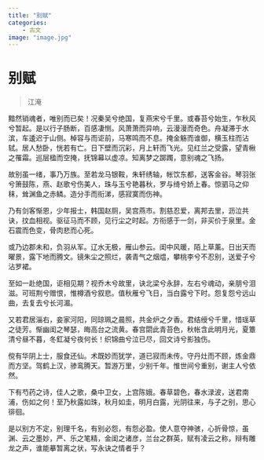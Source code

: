 ---
title: "别赋"
categories:
    - 古文
image: "image.jpg"
---

# 别赋

> 江淹

黯然销魂者，唯别而已矣！况秦吴兮绝国，复燕宋兮千里。或春苔兮始生，乍秋风兮暂起。是以行子肠断，百感凄恻。风萧萧而异响，云漫漫而奇色。舟凝滞于水滨，车逶迟于山侧。棹容与而讵前，马寒鸣而不息。掩金觞而谁御，横玉柱而沾轼。居人愁卧，恍若有亡。日下壁而沉彩，月上轩而飞光。见红兰之受露，望青楸之罹霜。巡层楹而空掩，抚锦幕以虚凉。知离梦之踯躅，意别魂之飞扬。

故别虽一绪，事乃万族。至若龙马银鞍，朱轩绣轴，帐饮东都，送客金谷。琴羽张兮箫鼓陈，燕、赵歌兮伤美人，珠与玉兮艳暮秋，罗与绮兮娇上春。惊驷马之仰秣，耸渊鱼之赤鳞。造分手而衔涕，感寂寞而伤神。

乃有剑客惭恩，少年报士，韩国赵厕，吴宫燕市。割慈忍爱，离邦去里，沥泣共诀，抆血相视。驱征马而不顾，见行尘之时起。方衔感于一剑，非买价于泉里。金石震而色变，骨肉悲而心死。

或乃边郡未和，负羽从军。辽水无极，雁山参云。闺中风暖，陌上草薰。日出天而曜景，露下地而腾文。镜朱尘之照烂，袭青气之烟煴，攀桃李兮不忍别，送爱子兮沾罗裙。

至如一赴绝国，讵相见期？视乔木兮故里，诀北梁兮永辞，左右兮魂动，亲朋兮泪滋。可班荆兮赠恨，惟樽酒兮叙悲。值秋雁兮飞日，当白露兮下时。怨复怨兮远山曲，去复去兮长河湄。

又若君居淄右，妾家河阳，同琼珮之晨照，共金炉之夕香。君结绶兮千里，惜瑶草之徒芳。惭幽闺之琴瑟，晦高台之流黄。春宫閟此青苔色，秋帐含此明月光，夏簟清兮昼不暮，冬釭凝兮夜何长！织锦曲兮泣已尽，回文诗兮影独伤。

傥有华阴上士，服食还仙。术既妙而犹学，道已寂而未传。守丹灶而不顾，炼金鼎而方坚。驾鹤上汉，骖鸾腾天。暂游万里，少别千年。惟世间兮重别，谢主人兮依然。

下有芍药之诗，佳人之歌，桑中卫女，上宫陈娥。春草碧色，春水渌波，送君南浦，伤如之何！至乃秋露如珠，秋月如圭，明月白露，光阴往来，与子之别，思心徘徊。

是以别方不定，别理千名，有别必怨，有怨必盈。使人意夺神骇，心折骨惊，虽渊、云之墨妙，严、乐之笔精，金闺之诸彦，兰台之群英，赋有凌云之称，辩有雕龙之声，谁能摹暂离之状，写永诀之情者乎？